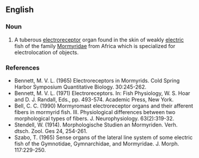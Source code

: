 ==English==

===Noun===
{{en-noun}}

# A tuberous [[electroreceptor]] organ found in the skin of weakly [[electric]] fish of the family [[Mormyridae]] from Africa which is specialized for electrolocation of objects.

===References===
* Bennett, M. V. L. (1965) Electroreceptors in Mormyrids. Cold Spring Harbor Symposium Quantitative Biology. 30:245-262.
* Bennett, M. V. L. (1971) Electroreceptors. In: Fish Physiology, W. S. Hoar and D. J. Randall, Eds., pp. 493-574. Academic Press, New York.
* Bell, C. C. (1990) Mormyromast electroreceptor organs and their afferent fibers in mormyrid fish. III. Physiological differences between two morphological types of fibers. J. Neurophysiology. 63(2):319-32.
* Stendell, W. (1914). Morphologische Studien an Mormyriden. Verh. dtsch. Zool. Ges 24, 254-261.
* Szabo, T. (1965) Sense organs of the lateral line system of some electric fish of the Gymnotidae, Gymnarchidae, and Mormyridae. J. Morph. 117:229-250.